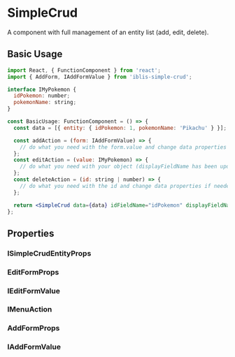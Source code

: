 
<Meta title="Iblis Simple Crud|Props" />

# SimpleCrud

A component with full management of an entity list (add, edit, delete).

## Basic Usage

```jsx
import React, { FunctionComponent } from 'react';
import { AddForm, IAddFormValue } from 'iblis-simple-crud';

interface IMyPokemon {
  idPokemon: number;
  pokemonName: string;
}

const BasicUsage: FunctionComponent = () => {
  const data = [{ entity: { idPokemon: 1, pokemonName: 'Pikachu' } }];

  const addAction = (form: IAddFormValue) => {
    // do what you need with the form.value and change data properties if needed
  };
  const editAction = (value: IMyPokemon) => {
    // do what you need with your object (displayFieldName has been updated ) and change data properties if needed
  };
  const deleteAction = (id: string | number) => {
    // do what you need with the id and change data properties if needed
  };

  return <SimpleCrud data={data} idFieldName="idPokemon" displayFieldName="pokemonName" addAction={addAction} editAction={editAction} deleteAction={deleteAction} />;
};
```

## Properties

<Props of={SimpleCrud} />

### ISimpleCrudEntityProps

<Props of={SimpleCrudEntityProps} />

### EditFormProps

<Props of={EditFormProps} />

### IEditFormValue

<Props of={EditFormValueProps} />

### IMenuAction

<Props of={MenuActionProps} />

### AddFormProps

<Props of={AddFormProps} />

### IAddFormValue

<Props of={AddFormValueProps} />
